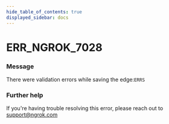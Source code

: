 ```yaml
---
hide_table_of_contents: true
displayed_sidebar: docs
---
```



# ERR_NGROK_7028

### Message

There were validation errors while saving the edge:`ERRS`

<ErrorDetails error="err_ngrok_7028" />

### Further help

If you're having trouble resolving this error, please reach out to [support@ngrok.com](mailto:support@ngrok.com?subject=Help%20with%20ERR_NGROK_7028)

